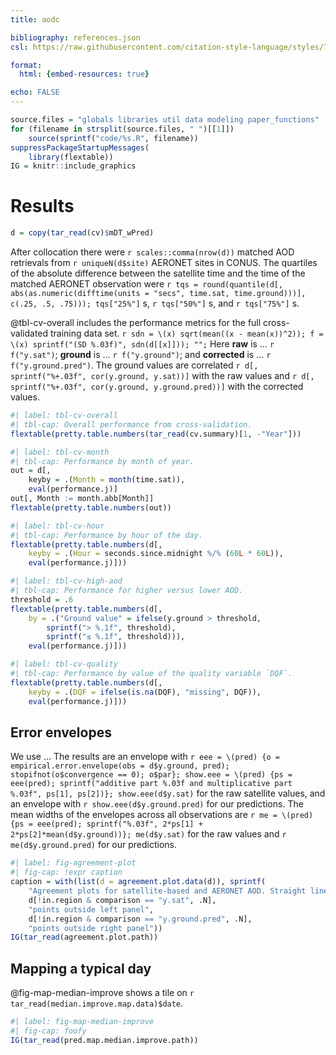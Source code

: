 ```yaml
---
title: aodc

bibliography: references.json
csl: https://raw.githubusercontent.com/citation-style-language/styles/795ad0c77258cb7e01f3413123b5b556b4cb6a98/dependent/journal-of-geophysical-research-atmospheres.csl

format:
  html: {embed-resources: true}

echo: FALSE
---
```


```r
source.files = "globals libraries util data modeling paper_functions"
for (filename in strsplit(source.files, " ")[[1]])
    source(sprintf("code/%s.R", filename))
suppressPackageStartupMessages(
    library(flextable))
IG = knitr::include_graphics
```

# Results

```r
d = copy(tar_read(cv)$mDT_wPred)
```

After collocation there were `r scales::comma(nrow(d))` matched AOD retrievals from `r uniqueN(d$site)` AERONET sites in CONUS. The quartiles of the absolute difference between the satellite time and the time of the matched AERONET observation were `r tqs = round(quantile(d[, abs(as.numeric(difftime(units = "secs", time.sat, time.ground)))], c(.25, .5, .75))); tqs["25%"]` s, `r tqs["50%"]` s, and `r tqs["75%"]` s.

@tbl-cv-overall includes the performance metrics for the full cross-validated training data set. `r sdn = \(x) sqrt(mean((x - mean(x))^2)); f = \(x) sprintf("(SD %.03f)", sdn(d[[x]])); "";` Here **raw** is … `r f("y.sat")`; **ground** is … `r f("y.ground")`; and **corrected** is … `r f("y.ground.pred")`. The ground values are correlated `r d[, sprintf("%+.03f", cor(y.ground, y.sat))]` with the raw values and `r d[, sprintf("%+.03f", cor(y.ground, y.ground.pred))]` with the corrected values.

```r
#| label: tbl-cv-overall
#| tbl-cap: Overall performance from cross-validation.
flextable(pretty.table.numbers(tar_read(cv.summary)[1, -"Year"]))
```

```r
#| label: tbl-cv-month
#| tbl-cap: Performance by month of year.
out = d[,
    keyby = .(Month = month(time.sat)),
    eval(performance.j)]
out[, Month := month.abb[Month]]
flextable(pretty.table.numbers(out))
```

```r
#| label: tbl-cv-hour
#| tbl-cap: Performance by hour of the day.
flextable(pretty.table.numbers(d[,
    keyby = .(Hour = seconds.since.midnight %/% (60L * 60L)),
    eval(performance.j)]))
```

```r
#| label: tbl-cv-high-aod
#| tbl-cap: Performance for higher versus lower AOD.
threshold = .6
flextable(pretty.table.numbers(d[,
    by = .("Ground value" = ifelse(y.ground > threshold,
        sprintf("> %.1f", threshold),
        sprintf("≤ %.1f", threshold))),
    eval(performance.j)]))
```

```r
#| label: tbl-cv-quality
#| tbl-cap: Performance by value of the quality variable `DQF`.
flextable(pretty.table.numbers(d[,
    keyby = .(DQF = ifelse(is.na(DQF), "missing", DQF)),
    eval(performance.j)]))
```

## Error envelopes

We use … The results are an envelope with `r eee = \(pred) {o = empirical.error.envelope(obs = d$y.ground, pred); stopifnot(o$convergence == 0); o$par}; show.eee = \(pred) {ps = eee(pred); sprintf("additive part %.03f and multiplicative part %.03f", ps[1], ps[2])}; show.eee(d$y.sat)` for the raw satellite values, and an envelope with `r show.eee(d$y.ground.pred)` for our predictions. The mean widths of the envelopes across all observations are `r me = \(pred) {ps = eee(pred); sprintf("%.03f", 2*ps[1] + 2*ps[2]*mean(d$y.ground))}; me(d$y.sat)` for the raw values and `r me(d$y.ground.pred)` for our predictions.

```r
#| label: fig-agreement-plot
#| fig-cap: !expr caption
caption = with(list(d = agreement.plot.data(d)), sprintf(
    "Agreement plots for satellite-based and AERONET AOD. Straight lines show empirical error envelopes containing 2/3 of retrievals. Not shown: %s %s and %s %s",
    d[!in.region & comparison == "y.sat", .N],
    "points outside left panel",
    d[!in.region & comparison == "y.ground.pred", .N],
    "points outside right panel"))
IG(tar_read(agreement.plot.path))
```

## Mapping a typical day

@fig-map-median-improve shows a tile on `r tar_read(median.improve.map.data)$date`.

```r
#| label: fig-map-median-improve
#| fig-cap: foofy
IG(tar_read(pred.map.median.improve.path))
```
